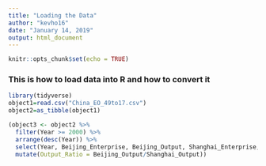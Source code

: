 ---
title: "Loading the Data"
author: "kevho16"
date: "January 14, 2019"
output: html_document
---

```{r setup, include=FALSE}
knitr::opts_chunk$set(echo = TRUE)
```

### This is how to load data into R and how to convert it

```{r}
library(tidyverse)
object1=read.csv("China_EO_49to17.csv")
object2=as_tibble(object1)

```

```{r}
(object3 <- object2 %>%
  filter(Year >= 2000) %>%
  arrange(desc(Year)) %>%
  select(Year, Beijing_Enterprise, Beijing_Output, Shanghai_Enterprise, Shanghai_Output) %>%
  mutate(Output_Ratio = Beijing_Output/Shanghai_Output))

```